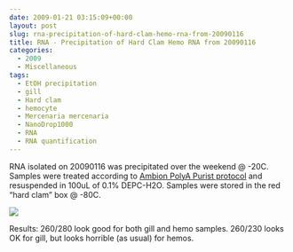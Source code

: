 ```yaml
---
date: 2009-01-21 03:15:09+00:00
layout: post
slug: rna-precipitation-of-hard-clam-hemo-rna-from-20090116
title: RNA - Precipitation of Hard Clam Hemo RNA from 20090116
categories:
  - 2009
  - Miscellaneous
tags:
  - EtOH precipitation
  - gill
  - Hard clam
  - hemocyte
  - Mercenaria mercenaria
  - NanoDrop1000
  - RNA
  - RNA quantification
---
```


RNA isolated on 20090116 was precipitated over the weekend @ -20C. Samples were treated according to [Ambion PolyA Purist protocol](https://aquacul4.fish.washington.edu/Protocols:Information%20Sheets/Commercial%20Protocols:Manuals/Ambion%20-%20MicroPoly%28A%29Purist%20Kit.pdf) and resuspended in 100uL of 0.1% DEPC-H2O. Samples were stored in the red "hard clam" box @ -80C.

![](https://eagle.fish.washington.edu/Arabidopsis/RNA%20Spec%20Readings/20090120%20RNA%20SJW.png)

Results: 260/280 look good for both gill and hemo samples. 260/230 looks OK for gill, but looks horrible (as usual) for hemos.
